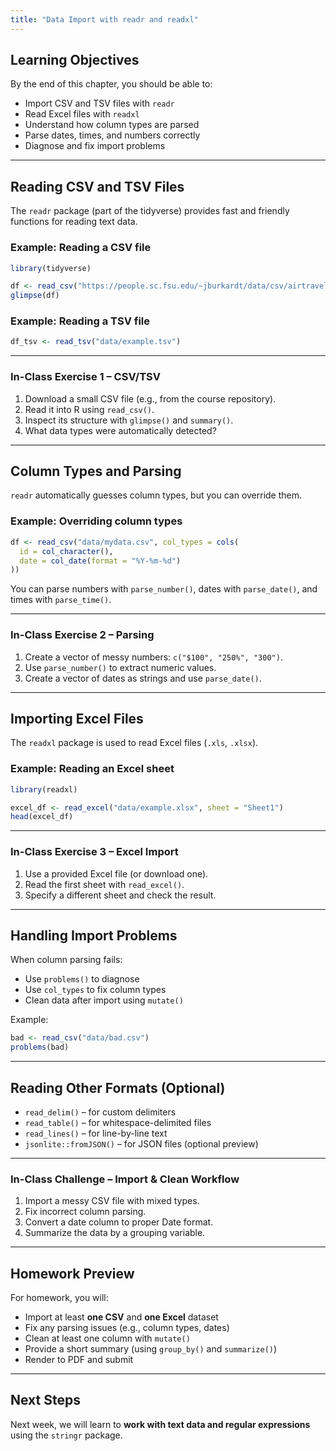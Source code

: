```yaml
---
title: "Data Import with readr and readxl"
---
```


## Learning Objectives

By the end of this chapter, you should be able to:

-   Import CSV and TSV files with `readr`
-   Read Excel files with `readxl`
-   Understand how column types are parsed
-   Parse dates, times, and numbers correctly
-   Diagnose and fix import problems

------------------------------------------------------------------------

## Reading CSV and TSV Files

The `readr` package (part of the tidyverse) provides fast and friendly functions for reading text data.

### Example: Reading a CSV file

```r
library(tidyverse)

df <- read_csv("https://people.sc.fsu.edu/~jburkardt/data/csv/airtravel.csv")
glimpse(df)
```

### Example: Reading a TSV file

```r
df_tsv <- read_tsv("data/example.tsv")
```

------------------------------------------------------------------------

### In-Class Exercise 1 – CSV/TSV

1.  Download a small CSV file (e.g., from the course repository).\
2.  Read it into R using `read_csv()`.\
3.  Inspect its structure with `glimpse()` and `summary()`.\
4.  What data types were automatically detected?

------------------------------------------------------------------------

## Column Types and Parsing

`readr` automatically guesses column types, but you can override them.

### Example: Overriding column types

```r
df <- read_csv("data/mydata.csv", col_types = cols(
  id = col_character(),
  date = col_date(format = "%Y-%m-%d")
))
```

You can parse numbers with `parse_number()`, dates with `parse_date()`, and times with `parse_time()`.

------------------------------------------------------------------------

### In-Class Exercise 2 – Parsing

1.  Create a vector of messy numbers: `c("$100", "250%", "300")`.\
2.  Use `parse_number()` to extract numeric values.\
3.  Create a vector of dates as strings and use `parse_date()`.

------------------------------------------------------------------------

## Importing Excel Files

The `readxl` package is used to read Excel files (`.xls`, `.xlsx`).

### Example: Reading an Excel sheet

```r
library(readxl)

excel_df <- read_excel("data/example.xlsx", sheet = "Sheet1")
head(excel_df)
```

------------------------------------------------------------------------

### In-Class Exercise 3 – Excel Import

1.  Use a provided Excel file (or download one).\
2.  Read the first sheet with `read_excel()`.\
3.  Specify a different sheet and check the result.

------------------------------------------------------------------------

## Handling Import Problems

When column parsing fails:

-   Use `problems()` to diagnose
-   Use `col_types` to fix column types
-   Clean data after import using `mutate()`

Example:

```r
bad <- read_csv("data/bad.csv")
problems(bad)
```

------------------------------------------------------------------------

## Reading Other Formats (Optional)

-   `read_delim()` – for custom delimiters
-   `read_table()` – for whitespace-delimited files
-   `read_lines()` – for line-by-line text
-   `jsonlite::fromJSON()` – for JSON files (optional preview)

------------------------------------------------------------------------

### In-Class Challenge – Import & Clean Workflow

1.  Import a messy CSV file with mixed types.\
2.  Fix incorrect column parsing.\
3.  Convert a date column to proper Date format.\
4.  Summarize the data by a grouping variable.

------------------------------------------------------------------------

## Homework Preview

For homework, you will:

-   Import at least **one CSV** and **one Excel** dataset
-   Fix any parsing issues (e.g., column types, dates)
-   Clean at least one column with `mutate()`
-   Provide a short summary (using `group_by()` and `summarize()`)
-   Render to PDF and submit

------------------------------------------------------------------------

## Next Steps

Next week, we will learn to **work with text data and regular expressions** using the `stringr` package.
